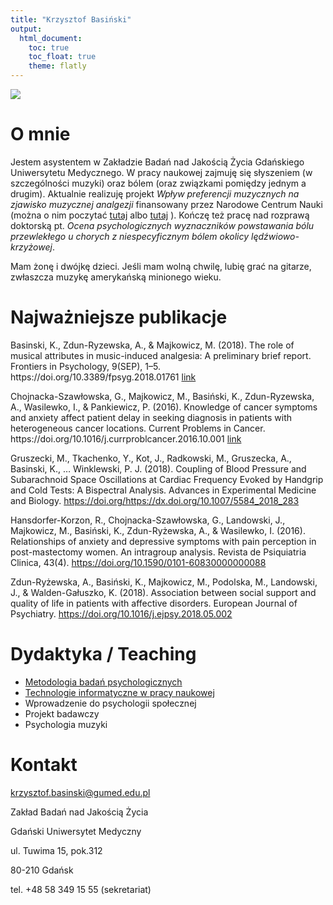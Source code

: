 ```yaml
---
title: "Krzysztof Basiński"
output:
  html_document:
    toc: true
    toc_float: true
    theme: flatly
---
```


![](me.jpg)

# O mnie

Jestem asystentem w Zakładzie Badań nad Jakością Życia Gdańskiego Uniwersytetu Medycznego. W pracy naukowej zajmuję się słyszeniem (w szczególności muzyki) oraz bólem (oraz związkami pomiędzy jednym a drugim). Aktualnie realizuję projekt *Wpływ preferencji muzycznych na zjawisko muzycznej analgezji* finansowany przez Narodowe Centrum Nauki (można o nim poczytać [tutaj](http://naukawpolsce.pap.pl/aktualnosci/news,410003,kogo-ukoi-disco-polo.html) albo [tutaj](https://projekty.ncn.gov.pl/index.php?s=12579]) ). Kończę też pracę nad rozprawą doktorską pt. *Ocena psychologicznych wyznaczników powstawania bólu przewlekłego u chorych z niespecyficznym bólem okolicy lędźwiowo-krzyżowej*. 

Mam żonę i dwójkę dzieci. Jeśli mam wolną chwilę, lubię grać na gitarze, zwłaszcza muzykę amerykańską minionego wieku.

# Najważniejsze publikacje

Basinski, K., Zdun-Ryzewska, A., & Majkowicz, M. (2018). The role of musical attributes in music-induced analgesia: A preliminary brief report. Frontiers in Psychology, 9(SEP), 1–5. https://doi.org/10.3389/fpsyg.2018.01761 [link](https://www.frontiersin.org/articles/10.3389/fpsyg.2018.01761/full)

Chojnacka-Szawłowska, G., Majkowicz, M., Basiński, K., Zdun-Ryzewska, A., Wasilewko, I., & Pankiewicz, P. (2016). Knowledge of cancer symptoms and anxiety affect patient delay in seeking diagnosis in patients with heterogeneous cancer locations. Current Problems in Cancer. https://doi.org/10.1016/j.currproblcancer.2016.10.001 [link](http://doi.org/10.1016/j.currproblcancer.2016.10.001)

Gruszecki, M., Tkachenko, Y., Kot, J., Radkowski, M., Gruszecka, A., Basinski, K., … Winklewski, P. J. (2018). Coupling of Blood Pressure and Subarachnoid Space Oscillations at Cardiac Frequency Evoked by Handgrip and Cold Tests: A Bispectral Analysis. Advances in Experimental Medicine and Biology. <https://doi.org/https://dx.doi.org/10.1007/5584_2018_283>

Hansdorfer-Korzon, R., Chojnacka-Szawłowska, G., Landowski, J., Majkowicz, M., Basiński, K., Zdun-Ryżewska, A., & Wasilewko, I. (2016). Relationships of anxiety and depressive symptoms with pain perception in post-mastectomy women. An intragroup analysis. Revista de Psiquiatria Clinica, 43(4). <https://doi.org/10.1590/0101-60830000000088>

Zdun-Ryżewska, A., Basiński, K., Majkowicz, M., Podolska, M., Landowski, J., & Walden-Gałuszko, K. (2018). Association between social support and quality of life in patients with affective disorders. European Journal of Psychiatry. <https://doi.org/10.1016/j.ejpsy.2018.05.002>



# Dydaktyka / Teaching

- [Metodologia badań psychologicznych](http://kbas.gumed.edu.pl/mbp)
- [Technologie informatyczne w pracy naukowej](http://kbas.gumed.edu.pl/tipn)
- Wprowadzenie do psychologii społecznej
- Projekt badawczy
- Psychologia muzyki



# Kontakt

[krzysztof.basinski@gumed.edu.pl](mailto:krzysztof.basinski@gumed.edu.pl)

Zakład Badań nad Jakością Życia

Gdański Uniwersytet Medyczny

ul. Tuwima 15, pok.312

80-210 Gdańsk

tel. +48 58 349 15 55 (sekretariat)

